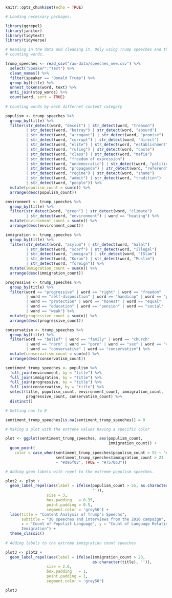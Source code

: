 
```r
knitr::opts_chunk$set(echo = TRUE)

# Loading necessary packages. 

library(ggrepel)
library(janitor)
library(tidytext)
library(tidyverse)
```

```r

# Reading in the data and cleaning it. Only using Trump speeches and then
# counting words.

trump_speeches <- read_csv("raw-data/speeches_new.csv") %>% 
  select("Speaker":"Text") %>% 
  clean_names() %>% 
  filter(speaker == "Donald Trump") %>% 
  group_by(title) %>% 
  unnest_tokens(word, text) %>% 
  anti_join(stop_words) %>% 
  count(word, sort = TRUE)
  
# Counting words by each differnet content category

populism <- trump_speeches %>% 
  group_by(title) %>% 
  filter(str_detect(word, "deceit") | str_detect(word, "treason")
         | str_detect(word, "betray") | str_detect(word, "absurd")
         | str_detect(word, "arrogant") | str_detect(word, "promise") 
         | str_detect(word, "corrupt") | str_detect(word, "direct")
         | str_detect(word, "elite") | str_detect(word, "establishment")
         | str_detect(word, "ruling") | str_detect(word, "caste")
         | str_detect(word, "class") | str_detect(word, "mafia")
         | str_detect(word, "freedom of expression")
         | str_detect(word, "undemocratic") | str_detect(word, "politic")
         | str_detect(word, "propaganda") | str_detect(word, "referend")
         | str_detect(word, "regime") | str_detect(word, "shame")
         | str_detect(word, "admit") | str_detect(word, "tradition")
         | str_detect(word, "people")) %>% 
  mutate(populism_count = sum(n)) %>% 
  arrange(desc(populism_count))

environment <- trump_speeches %>% 
  group_by(title) %>% 
  filter(str_detect(word, "green") | str_detect(word, "climate")
         | str_detect(word, "environment") | word == "heating") %>% 
  mutate(environment_count = sum(n)) %>% 
  arrange(desc(environment_count))

immigration <- trump_speeches %>% 
  group_by(title) %>% 
  filter(str_detect(word, "asylum") | str_detect(word, "halal")
         | str_detect(word, "scarf") | str_detect(word, "illegal")
         | str_detect(word, "immigra") | str_detect(word, "ISlam") 
         | str_detect(word, "Koran") | str_detect(word, "Muslim")
         | str_detect(word, "foreign")) %>% 
  mutate(immigration_count = sum(n)) %>% 
  arrange(desc(immigration_count))

progressive <- trump_speeches %>% 
  group_by(title) %>% 
  filter(word == "progressive" | word == "right" | word == "freedom" 
         | word == "self-disposition" | word == "handicap" | word == "poverty" 
         | word == "protection" | word == "honest" | word == "equal" 
         | word == "education" | word == "pension" | word == "social" 
         | word == "weak") %>% 
  mutate(progressive_count = sum(n)) %>% 
  arrange(desc(progressive_count))

conservatism <- trump_speeches %>% 
  group_by(title) %>% 
  filter(word == "belief" | word == "family" | word == "church"
         | word == "norm" | word == "porn" | word == "sex" | word == "values"
         | word == "conservative" | word == "conservatism") %>% 
  mutate(conservatism_count = sum(n)) %>% 
  arrange(desc(conservatism_count))

sentiment_trump_speeches <- populism %>% 
  full_join(environment, by = "title") %>% 
  full_join(immigration, by = "title") %>% 
  full_join(progressive, by = "title") %>% 
  full_join(conservatism, by = "title") %>% 
  select(title, populism_count, environment_count, immigration_count, 
         progressive_count, conservatism_count) %>% 
  distinct()

```

```r

# Setting nas to 0

sentiment_trump_speeches[is.na(sentiment_trump_speeches)] = 0

# Making a plot with the extreme values having a specific color

plot <- ggplot(sentiment_trump_speeches, aes(populism_count,
                                             immigration_count)) +
  geom_point(
    color = case_when(sentiment_trump_speeches$populism_count > 55 ~ "#1b9e77",
                      sentiment_trump_speeches$immigration_count > 23
                      ~ "#d95f02", TRUE ~ "#7570b3"))

# Adding geom labels with repel to the extreme populism speeches.

plot2 <- plot +
  geom_label_repel(aes(label = ifelse(populism_count > 55, as.character(title),
                                      '')),
                  size = 3,
                  box.padding   = 0.35, 
                  point.padding = 0.5,
                  segment.color = 'grey50') +
  labs(title = "Content Analysis of Trump's Speechs",
       subtitle = "30 speeches and interviews from the 2016 campaign",
       x = "Count of Populist Language", y = "Count of Language Relating to
       Immigration") +
  theme_classic()
  
# Adding labels to the extreme immigration count speeches

plot3 <- plot2 +
  geom_label_repel(aes(label = ifelse(immigration_count > 23,
                                      as.character(title), '')),
                  size = 2.6,
                  box.padding   = 1, 
                  point.padding = 1,
                  segment.color = 'grey50')
```

```r

plot3

```




